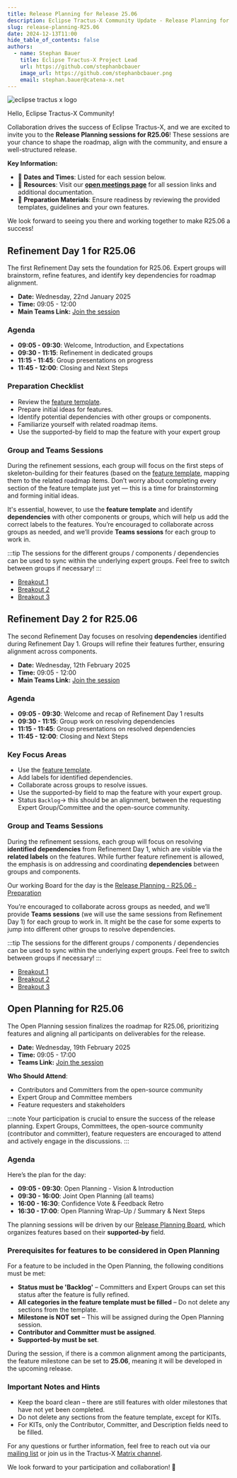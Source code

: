 ```yaml
---
title: Release Planning for Release 25.06
description: Eclipse Tractus-X Community Update - Release Planning for Release 25.06
slug: release-planning-R25.06
date: 2024-12-13T11:00
hide_table_of_contents: false
authors:
  - name: Stephan Bauer
    title: Eclipse Tractus-X Project Lead
    url: https://github.com/stephanbcbauer
    image_url: https://github.com/stephanbcbauer.png
    email: stephan.bauer@catena-x.net
---
```



![eclipse tractus x logo](@site/static/img/Tractus-X_openplanning.png)

Hello, Eclipse Tractus-X Community!

Collaboration drives the success of Eclipse Tractus-X, and we are excited to invite you to the **Release Planning sessions for R25.06**! These sessions are your chance to shape the roadmap, align with the community, and ensure a well-structured release.

**Key Information:**
- 📅 **Dates and Times**: Listed for each session below.
- 📂 **Resources**: Visit our [**open meetings page**](https://eclipse-tractusx.github.io/community/open-meetings#one-time-meetings) for all session links and additional documentation.
- 🔗 **Preparation Materials**: Ensure readiness by reviewing the provided templates, guidelines and your own features.

We look forward to seeing you there and working together to make R25.06 a success!

<!--truncate-->

## Refinement Day 1 for R25.06

The first Refinement Day sets the foundation for R25.06. Expert groups will brainstorm, refine features, and identify key dependencies for roadmap alignment.

- **Date:** Wednesday, 22nd January 2025
- **Time:** 09:05 - 12:00
- **Main Teams Link:** [Join the session](https://teams.microsoft.com/l/meetup-join/19%3ameeting_ODVmYWM1OGYtNjdkYS00ODgxLWI1YWEtMjAwZGJjY2NjNGIw%40thread.v2/0?context=%7b%22Tid%22%3a%221ad22c6d-2f08-4f05-a0ba-e17f6ce88380%22%2c%22Oid%22%3a%22a8b7a5ee-66ff-4695-afa2-08f893d8aaf6%22%7d)

### Agenda

- **09:05 - 09:30**: Welcome, Introduction, and Expectations
- **09:30 - 11:15**: Refinement in dedicated groups
- **11:15 - 11:45**: Group presentations on progress
- **11:45 - 12:00**: Closing and Next Steps

### Preparation Checklist

- Review the [feature template](https://github.com/eclipse-tractusx/sig-release/issues/new?assignees=&labels=&projects=&template=1_feature_template.md).
- Prepare initial ideas for features.
- Identify potential dependencies with other groups or components.
- Familiarize yourself with related roadmap items.
- Use the supported-by field to map the feature with your expert group

### Group and Teams Sessions

During the refinement sessions, each group will focus on the first steps of skeleton-building for their features (based on the [feature template](https://github.com/eclipse-tractusx/sig-release/issues/new?assignees=&labels=&projects=&template=1_feature_template.md),
mapping them to the related roadmap items. Don’t worry about completing every section of the feature template just yet — this is a time for brainstorming and forming initial ideas.

It's essential, however, to use the **feature template** and identify **dependencies** with other components or groups, which will help us add the correct labels to the features.
You’re encouraged to collaborate across groups as needed, and we’ll provide **Teams sessions** for each group to work in.

:::tip
The sessions for the different groups / components / dependencies can be used to sync within the underlying expert groups. Feel free to switch between groups if necessary!
:::

- [Breakout 1](#placeholder-link-1)
- [Breakout 2](#placeholder-link-2)
- [Breakout 3](#placeholder-link-3)

## Refinement Day 2 for R25.06

The second Refinement Day focuses on resolving **dependencies** identified during Refinement Day 1. Groups will refine their features further, ensuring alignment across components.

- **Date:** Wednesday, 12th February 2025
- **Time:** 09:05 - 12:00
- **Main Teams Link:** [Join the session](https://teams.microsoft.com/l/meetup-join/19%3ameeting_MWVjNTkwNTEtYTFiZS00ODI5LWE4MTgtMzE5MWM2ZGIwMzgw%40thread.v2/0?context=%7b%22Tid%22%3a%221ad22c6d-2f08-4f05-a0ba-e17f6ce88380%22%2c%22Oid%22%3a%22a8b7a5ee-66ff-4695-afa2-08f893d8aaf6%22%7d)

### Agenda

- **09:05 - 09:30**: Welcome and recap of Refinement Day 1 results
- **09:30 - 11:15**: Group work on resolving dependencies
- **11:15 - 11:45**: Group presentations on resolved dependencies
- **11:45 - 12:00**: Closing and Next Steps

### Key Focus Areas

- Use the [feature template](https://github.com/eclipse-tractusx/sig-release/issues/new?assignees=&labels=&projects=&template=1_feature_template.md).
- Add labels for identified dependencies.
- Collaborate across groups to resolve issues.
- Use the supported-by field to map the feature with your expert group.
- Status `Backlog`-> this should be an alignment, between the requesting Expert Group/Committee and the open-source community.

### Group and Teams Sessions

During the refinement sessions, each group will focus on resolving **identified dependencies** from Refinement Day 1, which are visible via the **related labels** on the features.
While further feature refinement is allowed, the emphasis is on addressing and coordinating **dependencies** between groups and components.

Our working Board for the day is the [Release Planning - R25.06 - Preparation](https://github.com/orgs/eclipse-tractusx/projects/26/views/36)

You’re encouraged to collaborate across groups as needed, and we’ll provide **Teams sessions** (we will use the same sessions from Refinement Day 1) for each group to work in.
It might be the case for some experts to jump into different other groups to resolve dependencies.

:::tip
The sessions for the different groups / components / dependencies can be used to sync within the underlying expert groups. Feel free to switch between groups if necessary!
:::

- [Breakout 1](#placeholder-link-1)
- [Breakout 2](#placeholder-link-2)
- [Breakout 3](#placeholder-link-3)

## Open Planning for R25.06

The Open Planning session finalizes the roadmap for R25.06, prioritizing features and aligning all participants on deliverables for the release.

- **Date:** Wednesday, 19th February 2025
- **Time:** 09:05 - 17:00
- **Teams Link:** [Join the session](https://teams.microsoft.com/l/meetup-join/19%3ameeting_NGRkMWIxOTctYTg3ZC00MWExLTk5NjYtMjBjZjYzYWFmZDMx%40thread.v2/0?context=%7b%22Tid%22%3a%221ad22c6d-2f08-4f05-a0ba-e17f6ce88380%22%2c%22Oid%22%3a%22a8b7a5ee-66ff-4695-afa2-08f893d8aaf6%22%7d)

**Who Should Attend**:
- Contributors and Committers from the open-source community
- Expert Group and Committee members
- Feature requesters and stakeholders

:::note
Your participation is crucial to ensure the success of the release planning. Expert Groups, Committees, the open-source community (contributor and committer),
feature requesters are encouraged to attend and actively engage in the discussions.
:::

### Agenda

Here’s the plan for the day:
- **09:05 - 09:30**: Open Planning - Vision & Introduction
- **09:30 - 16:00**: Joint Open Planning (all teams)
- **16:00 - 16:30**: Confidence Vote & Feedback Retro
- **16:30 - 17:00**: Open Planning Wrap-Up / Summary & Next Steps

The planning sessions will be driven by our [Release Planning Board](https://github.com/orgs/eclipse-tractusx/projects/26/views/28?filterQuery=-status%3ADone+has%3Asupported-by+label%3A%22Prep-R25.06%22+status%3ABacklog), which organizes features based on their **supported-by** field.

### Prerequisites for features to be considered in Open Planning

For a feature to be included in the Open Planning, the following conditions must be met:
- **Status must be 'Backlog'** – Committers and Expert Groups can set this status after the feature is fully refined.
- **All categories in the feature template must be filled** – Do not delete any sections from the template.
- **Milestone is NOT set** – This will be assigned during the Open Planning session.
- **Contributor and Committer must be assigned**.
- **Supported-by must be set**.

During the session, if there is a common alignment among the participants, the feature milestone can be set to **25.06**, meaning it will be developed in the upcoming release.

### Important Notes and Hints

- Keep the board clean – there are still features with older milestones that have not yet been completed.
- Do not delete any sections from the feature template, except for KITs.
- For KITs, only the Contributor, Committer, and Description fields need to be filled.

For any questions or further information, feel free to reach out via our [mailing list](https://accounts.eclipse.org/mailing-list/tractusx-dev) or join us in the Tractus-X [Matrix channel](https://matrix.to/#/#automotive.tractusx:matrix.eclipse.org).

We look forward to your participation and collaboration! 🚀

